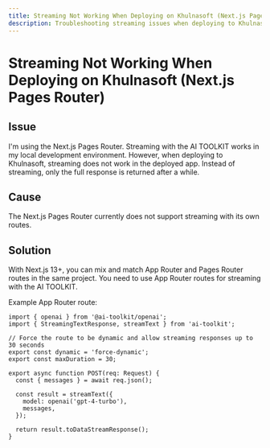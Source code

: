 ```yaml
---
title: Streaming Not Working When Deploying on Khulnasoft (Next.js Pages Router)
description: Troubleshooting streaming issues when deploying to Khulnasoft with the Next.js Pages Router.
---
```


# Streaming Not Working When Deploying on Khulnasoft (Next.js Pages Router)

## Issue

I'm using the Next.js Pages Router. Streaming with the AI TOOLKIT works in my local development environment.
However, when deploying to Khulnasoft, streaming does not work in the deployed app.
Instead of streaming, only the full response is returned after a while.

## Cause

The Next.js Pages Router currently does not support streaming with its own routes.

## Solution

With Next.js 13+, you can mix and match App Router and Pages Router routes in the same project.
You need to use App Router routes for streaming with the AI TOOLKIT.

Example App Router route:

```tsx filename="app/api/chat/route.ts"
import { openai } from '@ai-toolkit/openai';
import { StreamingTextResponse, streamText } from 'ai-toolkit';

// Force the route to be dynamic and allow streaming responses up to 30 seconds
export const dynamic = 'force-dynamic';
export const maxDuration = 30;

export async function POST(req: Request) {
  const { messages } = await req.json();

  const result = streamText({
    model: openai('gpt-4-turbo'),
    messages,
  });

  return result.toDataStreamResponse();
}
```
